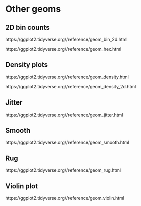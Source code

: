 # Other geoms

## 2D bin counts

https://ggplot2.tidyverse.org//reference/geom_bin_2d.html

https://ggplot2.tidyverse.org//reference/geom_hex.html

## Density plots

https://ggplot2.tidyverse.org//reference/geom_density.html

https://ggplot2.tidyverse.org//reference/geom_density_2d.html

## Jitter

https://ggplot2.tidyverse.org//reference/geom_jitter.html

## Smooth

https://ggplot2.tidyverse.org//reference/geom_smooth.html

## Rug

https://ggplot2.tidyverse.org//reference/geom_rug.html

## Violin plot

https://ggplot2.tidyverse.org//reference/geom_violin.html